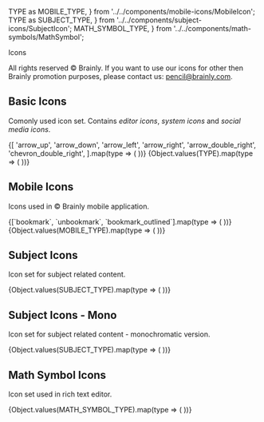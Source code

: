   TYPE as MOBILE_TYPE,
} from '../../components/mobile-icons/MobileIcon';
  TYPE as SUBJECT_TYPE,
} from '../../components/subject-icons/SubjectIcon';
  MATH_SYMBOL_TYPE,
} from '../../components/math-symbols/MathSymbol';

<Meta title="Foundation ✨/Icons" />

<PageHeader type="foundation">Icons</PageHeader>

All rights reserved © Brainly. If you want to use our icons for other then Brainly promotion purposes, please contact us: pencil@brainly.com.

## Basic Icons

Comonly used icon set. Contains _editor icons_, _system icons_ and _social media icons_.

<IconGallery>
  {[
    'arrow_up',
    'arrow_down',
    'arrow_left',
    'arrow_right',
    'arrow_double_right',
    'chevron_double_right',
  ].map(type => (
    <IconItem name={type} key={type}>
      <Icon size={40} color={ICON_COLOR['icon-black']} type={type} />
    </IconItem>
  ))}
</IconGallery>

<IconGallery>
  {Object.values(TYPE).map(type => (
    <IconItem name={type} key={type}>
      <Icon size={40} color={ICON_COLOR['icon-black']} type={type} />
    </IconItem>
  ))}
</IconGallery>

## Mobile Icons

Icons used in © Brainly mobile application.

<IconGallery>
  {[`bookmark`, `unbookmark`, `bookmark_outlined`].map(type => (
    <IconItem name={type} key={type}>
      <MobileIcon size={40} color={ICON_COLOR['icon-black']} type={type} />
    </IconItem>
  ))}
</IconGallery>
<IconGallery>
  {Object.values(MOBILE_TYPE).map(type => (
    <IconItem name={type} key={type}>
      <MobileIcon size={40} color={ICON_COLOR['icon-black']} type={type} />
    </IconItem>
  ))}
</IconGallery>

## Subject Icons

Icon set for subject related content.

<IconGallery>
  {Object.values(SUBJECT_TYPE).map(type => (
    <IconItem name={type} key={type}>
      <SubjectIcon type={type} size={40} />
    </IconItem>
  ))}
</IconGallery>

## Subject Icons - Mono

Icon set for subject related content - monochromatic version.

<IconGallery>
  {Object.values(SUBJECT_TYPE).map(type => (
    <IconItem name={type} key={type}>
      <SubjectIcon
        type={type}
        size={40}
        monoColor={ICON_COLOR['icon-gray-70']}
      />
    </IconItem>
  ))}
</IconGallery>

## Math Symbol Icons

Icon set used in rich text editor.

<IconGallery>
  {Object.values(MATH_SYMBOL_TYPE).map(type => (
    <IconItem name={type} key={type}>
      <MathSymbol type={type} color={ICON_COLOR['icon-gray-70']} size={40} />
    </IconItem>
  ))}
</IconGallery>
